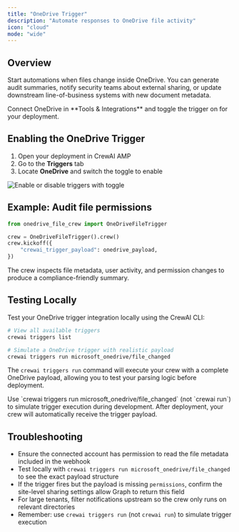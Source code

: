 ```yaml
---
title: "OneDrive Trigger"
description: "Automate responses to OneDrive file activity"
icon: "cloud"
mode: "wide"
---
```


## Overview

Start automations when files change inside OneDrive. You can generate audit summaries, notify security teams about external sharing, or update downstream line-of-business systems with new document metadata.

<Tip>
  Connect OneDrive in **Tools & Integrations** and toggle the trigger on for your deployment.
</Tip>

## Enabling the OneDrive Trigger

1. Open your deployment in CrewAI AMP
2. Go to the **Triggers** tab
3. Locate **OneDrive** and switch the toggle to enable

<Frame caption="Microsoft OneDrive trigger connection">
  <img src="/images/enterprise/onedrive-trigger.png" alt="Enable or disable triggers with toggle" />
</Frame>

## Example: Audit file permissions

```python
from onedrive_file_crew import OneDriveFileTrigger

crew = OneDriveFileTrigger().crew()
crew.kickoff({
    "crewai_trigger_payload": onedrive_payload,
})
```

The crew inspects file metadata, user activity, and permission changes to produce a compliance-friendly summary.

## Testing Locally

Test your OneDrive trigger integration locally using the CrewAI CLI:

```bash
# View all available triggers
crewai triggers list

# Simulate a OneDrive trigger with realistic payload
crewai triggers run microsoft_onedrive/file_changed
```

The `crewai triggers run` command will execute your crew with a complete OneDrive payload, allowing you to test your parsing logic before deployment.

<Warning>
  Use `crewai triggers run microsoft_onedrive/file_changed` (not `crewai run`) to simulate trigger execution during development. After deployment, your crew will automatically receive the trigger payload.
</Warning>

## Troubleshooting

- Ensure the connected account has permission to read the file metadata included in the webhook
- Test locally with `crewai triggers run microsoft_onedrive/file_changed` to see the exact payload structure
- If the trigger fires but the payload is missing `permissions`, confirm the site-level sharing settings allow Graph to return this field
- For large tenants, filter notifications upstream so the crew only runs on relevant directories
- Remember: use `crewai triggers run` (not `crewai run`) to simulate trigger execution
